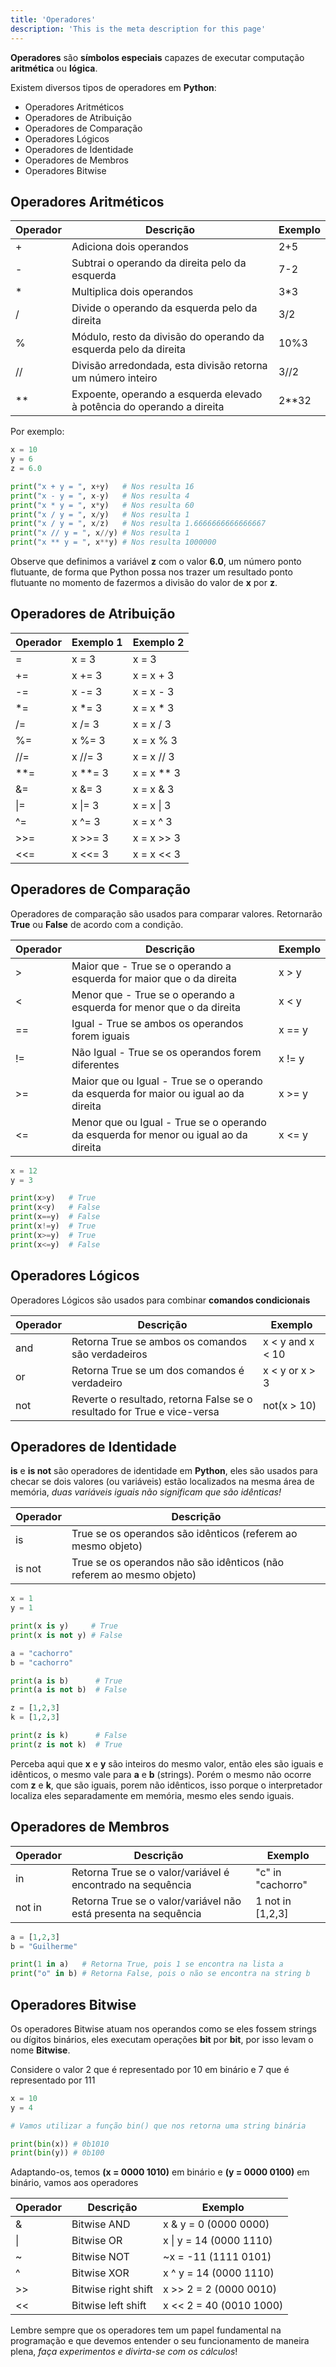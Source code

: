 ```yaml
---
title: 'Operadores'
description: 'This is the meta description for this page'
---
```


**Operadores** são **símbolos especiais** capazes de executar computação **aritmética** ou **lógica**.

Existem diversos tipos de operadores em **Python**:

- Operadores Aritméticos
- Operadores de Atribuição
- Operadores de Comparação
- Operadores Lógicos
- Operadores de Identidade
- Operadores de Membros
- Operadores Bitwise

## Operadores Aritméticos

| Operador | Descrição                                                                  | Exemplo |
|----------|----------------------------------------------------------------------------|---------|
| +        | Adiciona dois operandos                                                    | 2+5     |
| -        | Subtrai o operando da direita pelo da esquerda                             | 7-2     |
| *        | Multiplica dois operandos                                                  | 3*3     |
| /        | Divide o operando da esquerda pelo da direita                              | 3/2     |
| %        | Módulo, resto da divisão do operando da esquerda pelo da direita           | 10%3    |
| //       | Divisão arredondada, esta divisão retorna um número inteiro                | 3//2    |
| **       | Expoente, operando a esquerda elevado à potência do operando a direita     | 2**32   |

Por exemplo:

```python
x = 10
y = 6
z = 6.0

print("x + y = ", x+y)   # Nos resulta 16
print("x - y = ", x-y)   # Nos resulta 4
print("x * y = ", x*y)   # Nos resulta 60
print("x / y = ", x/y)   # Nos resulta 1	
print("x / y = ", x/z)   # Nos resulta 1.6666666666666667	
print("x // y = ", x//y) # Nos resulta 1
print("x ** y = ", x**y) # Nos resulta 1000000
```

Observe que definimos a variável **z** com o valor **6.0**, um número ponto flutuante, de forma que Python possa nos trazer um resultado ponto flutuante no momento de fazermos a divisão do valor de **x** por **z**.

## Operadores de Atribuição

| Operador | Exemplo 1 | Exemplo 2  |
|----------|-----------|------------|
| =        | x = 3     | x = 3      |
| +=       | x += 3    | x = x + 3  |
| -=       | x -= 3    | x = x - 3  |
| *=       | x *= 3    | x = x * 3  |
| /=       | x /= 3    | x = x / 3  |
| %=       | x %= 3    | x = x % 3  |
| //=      | x //= 3   | x = x // 3 |
| **=      | x **= 3   | x = x ** 3 |
| &=       | x &= 3    | x = x & 3  |
| \|=       | x \|= 3    | x = x \| 3  |
| ^=       | x ^= 3    | x = x ^ 3  |
| >>=      | x >>= 3   | x = x >> 3 |
| <<=      | x <<= 3   | x = x << 3 |

## Operadores de Comparação

Operadores de comparação são usados para comparar valores. Retornarão **True** ou **False** de acordo com a condição.

| Operador | Descrição                                                                            | Exemplo |
|----------|--------------------------------------------------------------------------------------|---------|
| >        | Maior que - True se o operando a esquerda for maior que o da direita                 | x > y   |
| <        | Menor que - True se o operando a esquerda for menor que o da direita                 | x < y   |
| ==       | Igual - True se ambos os operandos forem iguais                                      | x == y  |
| !=       | Não Igual - True se os operandos forem diferentes                                    | x != y  |
| >=       | Maior que ou Igual - True se o operando da esquerda for maior ou igual ao da direita | x >= y  |
| <=       | Menor que ou Igual - True se o operando da esquerda for menor ou igual ao da direita | x <= y  |

```python
x = 12
y = 3

print(x>y)   # True
print(x<y)   # False
print(x==y)  # False
print(x!=y)  # True
print(x>=y)  # True
print(x<=y)  # False
```

## Operadores Lógicos

Operadores Lógicos são usados para combinar **comandos condicionais**

| Operador | Descrição                                                               | Exemplo          |
|----------|-------------------------------------------------------------------------|------------------|
| and      | Retorna True se ambos os comandos são verdadeiros                       | x < y and x < 10 |
| or       | Retorna True se um dos comandos é verdadeiro                            | x < y or x > 3   |
| not      | Reverte o resultado, retorna False se o resultado for True e vice-versa | not(x > 10)      |

## Operadores de Identidade

**is** e **is not** são operadores de identidade em **Python**, eles são usados para checar se dois valores (ou variáveis) estão localizados na mesma área de memória, *duas variáveis iguais não significam que são idênticas!*

| Operador | Descrição                                                            |
|----------|----------------------------------------------------------------------|
| is       | True se os operandos são idênticos (referem ao mesmo objeto)         |
| is not   | True se os operandos não são idênticos (não referem ao mesmo objeto) |

```python
x = 1
y = 1 

print(x is y)     # True
print(x is not y) # False
```

```python
a = "cachorro"
b = "cachorro"

print(a is b)      # True
print(a is not b)  # False
```

```python
z = [1,2,3]
k = [1,2,3]

print(z is k)      # False
print(z is not k)  # True
```

Perceba aqui que **x** e **y** são inteiros do mesmo valor, então eles são iguais e idênticos, o mesmo vale
para **a** e **b** (strings). Porém o mesmo não ocorre com **z** e **k**, que são iguais, porem não idênticos, isso porque o interpretador localiza eles separadamente em memória, mesmo eles sendo iguais.

## Operadores de Membros

| Operador | Descrição                                                       | Exemplo           |
|----------|-----------------------------------------------------------------|-------------------|
| in       | Retorna True se o valor/variável é encontrado na sequência      | "c" in "cachorro" |
| not in   | Retorna True se o valor/variável não está presenta na sequência | 1 not in [1,2,3]      |

```python
a = [1,2,3]
b = "Guilherme"

print(1 in a)   # Retorna True, pois 1 se encontra na lista a
print("o" in b) # Retorna False, pois o não se encontra na string b
```

## Operadores Bitwise

Os operadores Bitwise atuam nos operandos como se eles fossem strings ou dígitos binários, eles 
executam operações **bit** por **bit**, por isso levam o nome **Bitwise**.

Considere o valor 2 que é representado por 10 em binário e 7 que é representado por 111

```python
x = 10
y = 4

# Vamos utilizar a função bin() que nos retorna uma string binária

print(bin(x)) # 0b1010
print(bin(y)) # 0b100
```

Adaptando-os, temos **(x = 0000 1010)** em binário e **(y = 0000 0100)** em binário, vamos aos operadores

| Operador | Descrição           | Exemplo                 |
|----------|---------------------|-------------------------|
| &        | Bitwise AND         | x & y = 0  (0000 0000)  |
| \|        | Bitwise OR          | x \| y = 14 (0000 1110)  |
| ~        | Bitwise NOT         | ~x = -11   (1111 0101)  |
| ^        | Bitwise XOR         | x ^ y = 14 (0000 1110)  |
| >>       | Bitwise right shift | x >> 2 = 2 (0000 0010)  |
| <<       | Bitwise left shift  | x << 2 = 40 (0010 1000) |

Lembre sempre que os operadores tem um papel fundamental na programação e que devemos entender
o seu funcionamento de maneira plena, *faça experimentos e divirta-se com os cálculos*!